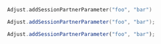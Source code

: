 <Tabs>
<Tab title="Kotlin" sync="kotlin">

```kotlin
Adjust.addSessionPartnerParameter("foo", "bar")
```

</Tab>

<Tab title="Java" sync="java" >

```java
Adjust.addSessionPartnerParameter("foo", "bar");
```

</Tab>

<Tab title="Javascript" sync="js" >

```js
Adjust.addSessionPartnerParameter("foo", "bar");
```

</Tab>
</Tabs>

